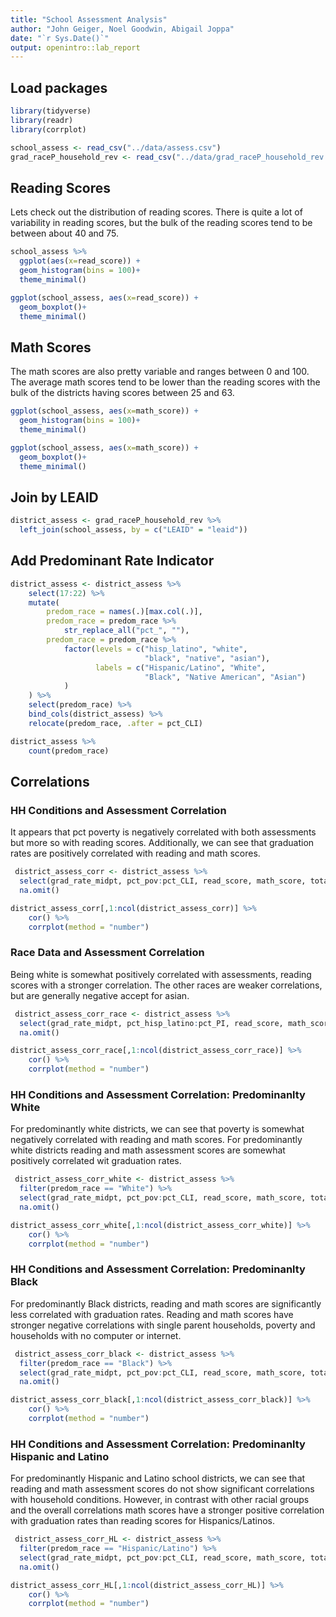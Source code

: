 ```yaml
---
title: "School Assessment Analysis"
author: "John Geiger, Noel Goodwin, Abigail Joppa"
date: "`r Sys.Date()`"
output: openintro::lab_report
---
```


## Load packages 

```r

library(tidyverse)
library(readr)
library(corrplot)

school_assess <- read_csv("../data/assess.csv")
grad_raceP_household_rev <- read_csv("../data/grad_raceP_household_rev.csv")


```


## Reading Scores

Lets check out the distribution of reading scores. There is quite a lot of variability in reading scores, but the bulk of the reading scores tend to be between about 40 and 75. 
```r
school_assess %>%
  ggplot(aes(x=read_score)) +
  geom_histogram(bins = 100)+
  theme_minimal()

ggplot(school_assess, aes(x=read_score)) +
  geom_boxplot()+
  theme_minimal()
```

## Math Scores

The math scores are also pretty variable and ranges between 0 and 100. The average math scores tend to be lower than the reading scores with the bulk of the districts having scores between 25 and 63. 

```r
ggplot(school_assess, aes(x=math_score)) +
  geom_histogram(bins = 100)+
  theme_minimal()

ggplot(school_assess, aes(x=math_score)) +
  geom_boxplot()+
  theme_minimal()
```

## Join by LEAID 

```r
district_assess <- grad_raceP_household_rev %>%
  left_join(school_assess, by = c("LEAID" = "leaid"))
```


## Add Predominant Rate Indicator 

```r
district_assess <- district_assess %>%
    select(17:22) %>%
    mutate(
        predom_race = names(.)[max.col(.)],
        predom_race = predom_race %>% 
            str_replace_all("pct_", ""), 
        predom_race = predom_race %>% 
            factor(levels = c("hisp_latino", "white", 
                              "black", "native", "asian"), 
                   labels = c("Hispanic/Latino", "White", 
                              "Black", "Native American", "Asian")
            )
    ) %>%
    select(predom_race) %>% 
    bind_cols(district_assess) %>%
    relocate(predom_race, .after = pct_CLI) 

district_assess %>%
    count(predom_race)
```

## Correlations

### HH Conditions and Assessment Correlation


It appears that pct poverty is negatively correlated with both assessments but more so with reading scores. Additionally, we can see that graduation rates are positively correlated with reading and math scores. 
```r
 district_assess_corr <- district_assess %>%
  select(grad_rate_midpt, pct_pov:pct_CLI, read_score, math_score, total_score) %>%
  na.omit()

district_assess_corr[,1:ncol(district_assess_corr)] %>% 
    cor() %>%
    corrplot(method = "number")


```


### Race Data and Assessment Correlation


Being white is somewhat positively correlated with assessments, reading scores with a stronger correlation. The other races are weaker correlations, but are generally negative accept for asian. 

```r
 district_assess_corr_race <- district_assess %>%
  select(grad_rate_midpt, pct_hisp_latino:pct_PI, read_score, math_score, total_score) %>%
  na.omit()

district_assess_corr_race[,1:ncol(district_assess_corr_race)] %>% 
    cor() %>%
    corrplot(method = "number")
```

### HH Conditions and Assessment Correlation: Predominanlty White 


For predominantly white districts, we can see that poverty is somewhat negatively correlated with reading and math scores. For predominantly white districts reading and math assessment scores are somewhat positively correlated wit graduation rates. 

```r
 district_assess_corr_white <- district_assess %>%
  filter(predom_race == "White") %>%
  select(grad_rate_midpt, pct_pov:pct_CLI, read_score, math_score, total_score) %>%
  na.omit()

district_assess_corr_white[,1:ncol(district_assess_corr_white)] %>% 
    cor() %>%
    corrplot(method = "number")
```


### HH Conditions and Assessment Correlation: Predominanlty Black 


For predominantly Black districts, reading and math scores are significantly less correlated with graduation rates. Reading and math scores have stronger negative correlations with single parent households, poverty and households with no computer or internet. 


```r
 district_assess_corr_black <- district_assess %>%
  filter(predom_race == "Black") %>%
  select(grad_rate_midpt, pct_pov:pct_CLI, read_score, math_score, total_score) %>%
  na.omit()

district_assess_corr_black[,1:ncol(district_assess_corr_black)] %>% 
    cor() %>%
    corrplot(method = "number")
```



### HH Conditions and Assessment Correlation: Predominanlty Hispanic and Latino  


For predominantly Hispanic and Latino school districts, we can see that reading and math assessment scores do not show significant correlations with household conditions. However, in contrast with other racial groups and the overall correlations math scores have a stronger positive correlation with graduation rates than reading scores for Hispanics/Latinos. 


```r
 district_assess_corr_HL <- district_assess %>%
  filter(predom_race == "Hispanic/Latino") %>%
  select(grad_rate_midpt, pct_pov:pct_CLI, read_score, math_score, total_score) %>%
  na.omit()

district_assess_corr_HL[,1:ncol(district_assess_corr_HL)] %>% 
    cor() %>%
    corrplot(method = "number")
```




